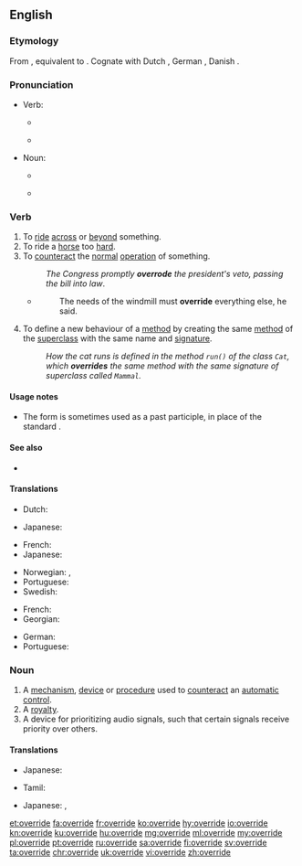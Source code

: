 ==English==

===Etymology===
From {{etyl|enm|en}} {{m|enm|overriden}}, equivalent to {{prefix|over|ride|lang=en}}. Cognate with Dutch {{m|nl|overrijden}}, German {{m|de|überreiten}}, Danish {{m|da|override}}.

===Pronunciation===
* Verb:
** {{a|UK}} {{IPA|/əʊvəˈɹaɪd/|lang=en}}
** {{a|US}} {{IPA|/oʊvəˈɹaɪd/|lang=en}}
* Noun:
** {{a|UK}} {{IPA|/ˈəʊvəˌɹaɪd/|lang=en}}
** {{a|US}} {{IPA|/ˈoʊvəˌɹaɪd/|lang=en}}

===Verb===
{{en-verb|overrides|overriding|overrode|overridden}}

# To [[ride]] [[across]] or [[beyond]] something.
# To ride a [[horse]] too [[hard]].
# To [[counteract]] the [[normal]] [[operation]] of something.
#: ''The Congress promptly '''overrode''' the president's veto, passing the bill into law''.
#* {{RQ:Orwell Animal Farm|6}}
#*: The needs of the windmill must '''override''' everything else, he said.
# {{lb|en|object-oriented}} To define a new behaviour of a [[method]] by creating the same [[method]] of the [[superclass]] with the same name and [[signature]].
#: ''How the cat runs is defined in the method <code>run()</code> of the class <code>Cat</code>, which '''overrides''' the same method with the same signature of superclass called <code>Mammal</code>.''

====Usage notes====
* The form {{m|en|overrode}} is sometimes used as a past participle, in place of the standard {{m|en|overridden}}.

====See also====
* {{sense|programming}} {{l|en|overload}}

====Translations====
{{trans-top|to ride across or beyond something}}
{{trans-mid}}
{{trans-bottom}}

{{trans-top|to ride a horse too hard}}
* Dutch: {{t|nl|afjakkeren}}
{{trans-mid}}
* Japanese: {{t+|ja|酷使|alt=酷使する|tr=kokushi suru}}
{{trans-bottom}}

{{trans-top|to counteract the normal operation of something}}
* French: {{t+|fr|outrepasser}}
* Japanese: {{t|ja|覆す|tr=kutsugaesu}}
{{trans-mid}}
* Norwegian: {{t|no|motvirke}}, {{t|no|overstyre}}
* Portuguese: {{t+|pt|sobrepor}}
* Swedish: {{t|sv|åsidosätta}}
{{trans-bottom}}

{{trans-top|(software) To define a new behaviour of a [[method]]}}
* French: {{t+|fr|redéfinir}}
* Georgian: {{t|ka|გადაფარვა|sc=Geor}}
{{trans-mid}}
* German: {{t+|de|überschreiben}}
* Portuguese: {{t+|pt|sobrepor}}
{{trans-bottom}}

===Noun===
{{en-noun}}

# A [[mechanism]], [[device]] or [[procedure]] used to [[counteract]] an [[automatic]] [[control]].
# A [[royalty]].
# A device for prioritizing audio signals, such that certain signals receive priority over others.

====Translations====
{{trans-top|A mechanism, device or procedure used to counteract an automatic control}}
* Japanese: {{t|ja|オーバーライド|tr=ōbāraido}}
{{trans-mid}}
* Tamil: {{t|ta|ரத்து செய்தல்|sc=Taml}}
{{trans-bottom}}

{{trans-top|A royalty}}
* Japanese: {{t+|ja|優先|tr=yūsen}}, {{t+|ja|優待|tr=yūtai}}
{{trans-mid}}
{{trans-bottom}}

{{trans-top|A device for prioritizing audio signals}}
{{trans-mid}}
{{trans-bottom}}

[[et:override]]
[[fa:override]]
[[fr:override]]
[[ko:override]]
[[hy:override]]
[[io:override]]
[[kn:override]]
[[ku:override]]
[[hu:override]]
[[mg:override]]
[[ml:override]]
[[my:override]]
[[pl:override]]
[[pt:override]]
[[ru:override]]
[[sa:override]]
[[fi:override]]
[[sv:override]]
[[ta:override]]
[[chr:override]]
[[uk:override]]
[[vi:override]]
[[zh:override]]